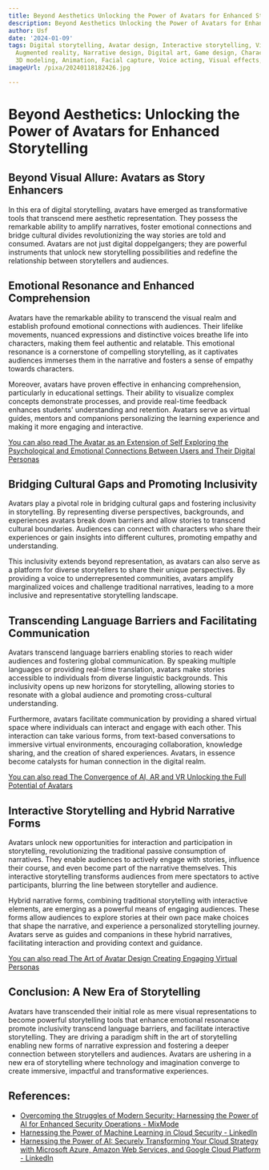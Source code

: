 ```yaml
---
title: Beyond Aesthetics Unlocking the Power of Avatars for Enhanced Storytelling
description: Beyond Aesthetics Unlocking the Power of Avatars for Enhanced Storytelling
author: Usf
date: '2024-01-09'
tags: Digital storytelling, Avatar design, Interactive storytelling, Virtual reality,
  Augmented reality, Narrative design, Digital art, Game design, Character design,
  3D modeling, Animation, Facial capture, Voice acting, Visual effects, Motion capture
imageUrl: /pixa/20240118182426.jpg

---
```

# Beyond Aesthetics: Unlocking the Power of  Avatars for Enhanced Storytelling

## Beyond Visual Allure: Avatars as Story Enhancers

In this era of digital storytelling,  avatars have emerged as transformative  tools  that transcend mere aesthetic representation. They possess the remarkable ability to amplify narratives, foster  emotional connections and bridge  cultural  divides revolutionizing the way stories are told and consumed. Avatars are not just digital  doppelgangers; they are powerful instruments that unlock new storytelling possibilities and redefine the  relationship between storytellers and audiences.

## Emotional Resonance and  Enhanced Comprehension

Avatars have the remarkable ability to transcend  the visual realm and establish profound emotional connections with audiences. Their lifelike movements, nuanced expressions and distinctive  voices breathe  life into characters, making them feel authentic and relatable. This emotional resonance is a cornerstone  of compelling storytelling, as it captivates audiences immerses them in the narrative and  fosters a sense of empathy towards characters.

Moreover, avatars have proven effective  in enhancing comprehension, particularly in educational settings. Their ability to visualize  complex concepts demonstrate processes, and provide real-time feedback enhances students' understanding and retention. Avatars serve as virtual guides,  mentors and companions personalizing the learning experience and making it more engaging and interactive.

[You can also read The Avatar as an Extension of Self Exploring the Psychological and Emotional Connections Between Users and  Their Digital Personas](The%20Avatar%20as%20an%20Extension%20of%20Self%20Exploring%20the%20Psychological%20and%20Emotional%20Connections%20Between%20Users%20and%20Their%20Digital%20Personas)


##  Bridging Cultural Gaps and Promoting  Inclusivity

Avatars play a pivotal role in bridging cultural  gaps and fostering inclusivity in storytelling.  By representing diverse perspectives, backgrounds, and experiences avatars break down barriers and allow stories to transcend cultural boundaries. Audiences can connect with characters who share  their experiences or gain insights into different cultures, promoting empathy and understanding.

This inclusivity extends  beyond representation,  as avatars can also serve as a platform  for diverse storytellers to share their unique perspectives.  By providing a voice to underrepresented communities, avatars amplify marginalized voices and  challenge traditional narratives, leading to a more inclusive and representative storytelling landscape.

## Transcending Language Barriers  and  Facilitating  Communication

Avatars transcend language barriers  enabling stories to reach wider audiences and fostering global communication. By speaking multiple languages or providing real-time translation, avatars make stories accessible to individuals  from diverse linguistic backgrounds. This inclusivity opens up new horizons for storytelling, allowing  stories to resonate with a global audience and promoting cross-cultural understanding.

Furthermore, avatars  facilitate  communication by providing a  shared virtual space where individuals  can interact and engage with each other. This interaction can take various forms, from text-based conversations to immersive virtual environments, encouraging collaboration, knowledge sharing, and the creation  of shared experiences. Avatars, in essence become catalysts for human connection in the digital realm.

[You can also read  The Convergence of AI,  AR and VR Unlocking the Full Potential of Avatars](The%20Convergence%20of%20AI%2C%20AR%2C%20and%20VR%20Unlocking%20the%20Full%20Potential%20of%20Avatars)


## Interactive  Storytelling and Hybrid Narrative Forms

Avatars unlock new  opportunities for interaction and participation in storytelling, revolutionizing the traditional  passive consumption of narratives. They enable  audiences to actively  engage with stories, influence their course, and even  become part of the narrative themselves. This interactive storytelling transforms audiences from mere spectators to active  participants, blurring the line between storyteller and audience.

Hybrid narrative forms, combining traditional storytelling with interactive  elements, are emerging as a powerful  means of  engaging audiences. These forms allow audiences to explore stories at their own pace make choices that shape the  narrative, and experience a personalized storytelling journey. Avatars serve as guides and companions in these hybrid narratives, facilitating interaction  and providing context and guidance.

[You can also read The Art of Avatar Design Creating Engaging Virtual Personas](The%20Art%20of%20Avatar%20Design%20Creating%20Engaging%20Virtual%20Personas)


## Conclusion: A New Era of Storytelling

Avatars have transcended their initial role as mere  visual  representations to become powerful storytelling tools that enhance  emotional resonance  promote inclusivity transcend language barriers,  and facilitate interactive  storytelling. They are driving  a paradigm shift in the art of storytelling enabling new forms of narrative expression and fostering a deeper  connection  between storytellers and audiences. Avatars are ushering in a new era of storytelling where technology  and imagination converge to create immersive, impactful and transformative experiences.

## References:
- [Overcoming the Struggles of Modern Security: Harnessing the Power of AI for Enhanced Security Operations - MixMode](https://mixmode.ai/blog/overcoming-the-struggles-of-modern-security-harnessing-the-power-of-ai-for-enhanced-security-operations/)
- [Harnessing the Power of Machine Learning in Cloud Security - LinkedIn](https://www.linkedin.com/pulse/harnessing-power-machine-learning-cloud-security)
- [Harnessing the Power of AI: Securely Transforming Your Cloud Strategy with Microsoft Azure, Amazon Web Services, and Google Cloud Platform - LinkedIn](https://www.linkedin.com/pulse/harnessing-power-ai-securely-transforming-your-cloud-azure-vasenius)
